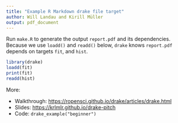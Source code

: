 ```yaml
---
title: "Example R Markdown drake file target"
author: Will Landau and Kirill Müller
output: pdf_document
---
```


Run `make.R` to generate the output `report.pdf` and its dependencies. Because we use `loadd()` and `readd()` below, `drake` knows `report.pdf` depends on targets `fit`, and `hist`.

```r
library(drake)
loadd(fit)
print(fit)
readd(hist)
```

More:

- Walkthrough: [https://ropensci.github.io/drake/articles/drake.html](https://ropensci.github.io/drake/articles/drake.html)
- Slides: [https://krlmlr.github.io/drake-pitch](https://krlmlr.github.io/drake-pitch)
- Code: `drake_example("beginner")`
